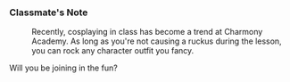 ===Classmate's Note===
:Recently, cosplaying in class has become a trend at Charmony Academy. As long as you're not causing a ruckus during the lesson, you can rock any character outfit you fancy.
:
Will you be joining in the fun?
